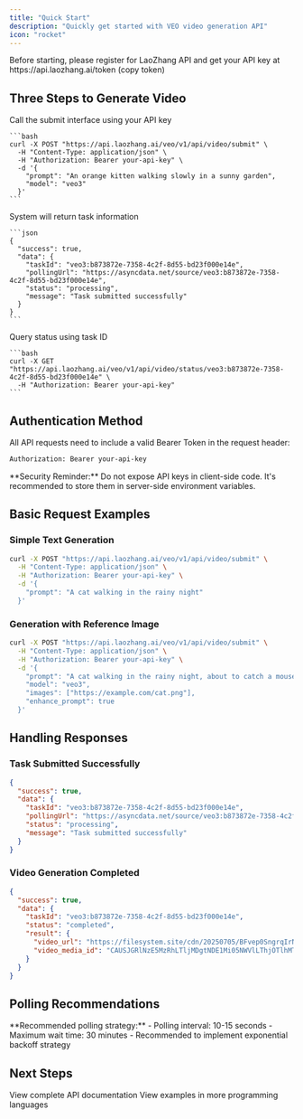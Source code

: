 ```yaml
---
title: "Quick Start"
description: "Quickly get started with VEO video generation API"
icon: "rocket"
---
```


<Warning>
  Before starting, please register for LaoZhang API and get your API key at https://api.laozhang.ai/token (copy token)
</Warning>

## Three Steps to Generate Video

<Steps>
  <Step title="Submit video generation task">
    Call the submit interface using your API key
    
    ```bash
    curl -X POST "https://api.laozhang.ai/veo/v1/api/video/submit" \
      -H "Content-Type: application/json" \
      -H "Authorization: Bearer your-api-key" \
      -d '{
        "prompt": "An orange kitten walking slowly in a sunny garden",
        "model": "veo3"
      }'
    ```
  </Step>
  
  <Step title="Record the returned task ID">
    System will return task information
    
    ```json
    {
      "success": true,
      "data": {
        "taskId": "veo3:b873872e-7358-4c2f-8d55-bd23f000e14e",
        "pollingUrl": "https://asyncdata.net/source/veo3:b873872e-7358-4c2f-8d55-bd23f000e14e",
        "status": "processing",
        "message": "Task submitted successfully"
      }
    }
    ```
  </Step>
  
  <Step title="Query generation result">
    Query status using task ID
    
    ```bash
    curl -X GET "https://api.laozhang.ai/veo/v1/api/video/status/veo3:b873872e-7358-4c2f-8d55-bd23f000e14e" \
      -H "Authorization: Bearer your-api-key"
    ```
  </Step>
</Steps>

## Authentication Method

All API requests need to include a valid Bearer Token in the request header:

```bash
Authorization: Bearer your-api-key
```

<Tip>
  **Security Reminder:** Do not expose API keys in client-side code. It's recommended to store them in server-side environment variables.
</Tip>

## Basic Request Examples

### Simple Text Generation

```bash
curl -X POST "https://api.laozhang.ai/veo/v1/api/video/submit" \
  -H "Content-Type: application/json" \
  -H "Authorization: Bearer your-api-key" \
  -d '{
    "prompt": "A cat walking in the rainy night"
  }'
```

### Generation with Reference Image

```bash
curl -X POST "https://api.laozhang.ai/veo/v1/api/video/submit" \
  -H "Content-Type: application/json" \
  -H "Authorization: Bearer your-api-key" \
  -d '{
    "prompt": "A cat walking in the rainy night, about to catch a mouse",
    "model": "veo3",
    "images": ["https://example.com/cat.png"],
    "enhance_prompt": true
  }'
```

## Handling Responses

### Task Submitted Successfully

```json
{
  "success": true,
  "data": {
    "taskId": "veo3:b873872e-7358-4c2f-8d55-bd23f000e14e",
    "pollingUrl": "https://asyncdata.net/source/veo3:b873872e-7358-4c2f-8d55-bd23f000e14e",
    "status": "processing",
    "message": "Task submitted successfully"
  }
}
```

### Video Generation Completed

```json
{
  "success": true,
  "data": {
    "taskId": "veo3:b873872e-7358-4c2f-8d55-bd23f000e14e",
    "status": "completed",
    "result": {
      "video_url": "https://filesystem.site/cdn/20250705/BFvep0SngrqIrN3yDSFChIXAz2mU0M.mp4",
      "video_media_id": "CAUSJGRlNzE5MzRhLTljMDgtNDE1Mi05NWVlLThjOTlhMTZlODUyYxokY2U4ZjNiYmUtNGFmZS00NTExLWI4ZDEtMGM1MTFkM2ZlNGIxIgNDQUUqJDJlNTY3OWUyLWQ2YmQtNGVlZS05ZTUwLWMyMWE0MWU3ZDYzNw"
    }
  }
}
```

## Polling Recommendations

<Note>
  **Recommended polling strategy:**
  - Polling interval: 10-15 seconds
  - Maximum wait time: 30 minutes
  - Recommended to implement exponential backoff strategy
</Note>

## Next Steps

<CardGroup cols={2}>
  <Card title="API Reference" icon="book" href="/api-capabilities/veo/api-reference">
    View complete API documentation
  </Card>
  <Card title="Code Examples" icon="code" href="/api-capabilities/veo/examples">
    View examples in more programming languages
  </Card>
</CardGroup>

